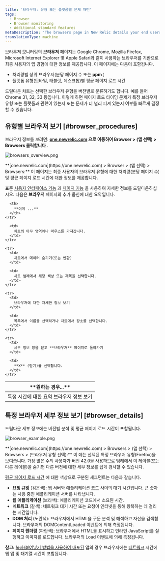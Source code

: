 ```yaml
---
title: '브라우저: 유형 또는 플랫폼별 문제 패턴'
tags:
  - Browser
  - Browser monitoring
  - Additional standard features
metaDescription: 'The browsers page in New Relic details your end users'' experience with your app by type (IE, Safari, etc.) and platform (mobile, tablet, desktop).'
translationType: machine
---
```




브라우저 모니터링의 **브라우저** 페이지는 Google Chrome, Mozilla Firefox, Microsoft Internet Explorer 및 Apple Safari와 같이 사용하는 브라우저를 기반으로 최종 사용자의 앱 경험에 대한 정보를 제공합니다. 이 페이지에는 다음이 포함됩니다.

* 처리량별 상위 브라우저(분당 페이지 수 또는 **ppm** )
* 플랫폼 유형(모바일, 태블릿, 데스크톱)별 평균 페이지 로드 시간

드릴다운 차트는 선택한 브라우저 유형을 버전별로 분류하기도 합니다. 예를 들어 Chrome 31, 32, 33 등입니다. 이렇게 하면 페이지 로드 타이밍 문제가 특정 브라우저 유형 또는 플랫폼과 관련이 있는지 또는 문제가 더 널리 퍼져 있는지 여부를 빠르게 결정할 수 있습니다.

## 유형별 브라우저 보기 [#browser_procedures]

브라우저 정보를 보려면: **[one.newrelic.com](https://one.newrelic.com) 으로 이동하여 Browser > (앱 선택) > Browsers 클릭합니다** .

<img
  title="browsers_overview.png"
  alt="browsers_overview.png"
  src={browsersOverview}
/>

<figcaption>
  **[one.newrelic.com](https://one.newrelic.com) > Browser > (앱 선택) > Browsers:** 이 페이지는 최종 사용자의 브라우저 유형에 대한 처리량(분당 페이지 수) 및 평균 페이지 로드 시간에 대한 정보를 제공합니다.
</figcaption>

표준 [사용자 인터페이스 기능](/docs/accounts-partnerships/education/getting-started-new-relic/new-relic-user-interface) 과 [페이지 기능](/docs/data-analysis/user-interface-functions/standard-page-functions) 을 사용하여 자세한 정보를 드릴다운하십시오. 다음은 **브라우저** 페이지의 추가 옵션에 대한 요약입니다.

<table>
  <thead>
    <tr>
      <th width={200}>
        **원하는 경우...**
      </th>

      <th>
        **이게 ...**
      </th>
    </tr>
  </thead>

  <tbody>
    <tr>
      <td>
        특정 시간에 대한 요약 브라우저 정보 보기
      </td>

      <td>
        차트의 아무 영역에나 마우스를 가져갑니다.
      </td>
    </tr>

    <tr>
      <td>
        차트에서 데이터 숨기기(또는 반환)
      </td>

      <td>
        차트 범례에서 해당 색상 또는 제목을 선택합니다.
      </td>
    </tr>

    <tr>
      <td>
        브라우저에 대한 자세한 정보 보기
      </td>

      <td>
        목록에서 이름을 선택하거나 차트에서 장소를 선택합니다.
      </td>
    </tr>

    <tr>
      <td>
        세부 정보 창을 닫고 **브라우저** 페이지로 돌아가기
      </td>

      <td>
        **X** (닫기)를 선택합니다.
      </td>
    </tr>
  </tbody>
</table>

## 특정 브라우저 세부 정보 보기 [#browser_details]

드릴다운 세부 정보에는 버전별 분석 및 평균 페이지 로드 시간이 포함됩니다.

<img
  title="browser_example.png"
  alt="browser_example.png"
  src={browserExample}
/>

<figcaption>
  **[one.newrelic.com](https://one.newrelic.com) > Browsers > (앱 선택) > Browsers > (브라우저 유형 선택):** 이 예는 선택된 특정 브라우저 유형(Firefox)을 보여줍니다. 가장 많은 수의 사용자가 버전 42.0을 사용하므로 범례에서 이 레이블(또는 다른 레이블)을 숨기면 다른 버전에 대한 세부 정보를 쉽게 검사할 수 있습니다.
</figcaption>

[평균 페이지 로드 시간](/docs/browser/new-relic-browser/page-load-timing/page-load-timing-process) 에 대한 색상으로 구분된 세그먼트는 다음과 같습니다.

* **요청 큐잉** (검은색): 웹 서버와 애플리케이션 코드 사이의 대기 시간입니다. 큰 숫자는 사용 중인 애플리케이션 서버를 나타냅니다.
* **웹 애플리케이션** (보라색): 애플리케이션 코드에서 소요된 시간.
* **네트워크** (갈색): 네트워크 대기 시간 또는 요청이 인터넷을 통해 왕복하는 데 걸리는 시간입니다.
* **DOM 처리** (노란색): 브라우저에서 HTML을 구문 분석 및 해석하고 자산을 검색합니다. 브라우저의 DOMContentLoaded 이벤트에 의해 측정됩니다.
* **페이지 렌더링** (파란색): 브라우저에서 HTML을 표시하고 인라인 JavaScript를 실행하고 이미지를 로드합니다. 브라우저의 Load 이벤트에 의해 측정됩니다.

**참고:** [복사/붙여넣기 방법을 사용하여 배포된](/docs/browser/new-relic-browser/installation-configuration/adding-apps-new-relic-browser) 앱의 경우 브라우저에는 [네트워크](/docs/browser/new-relic-browser/page-load-timing-resources/page-load-timing-process#h3-network) 시간에 웹 앱 및 대기열 시간이 포함됩니다.